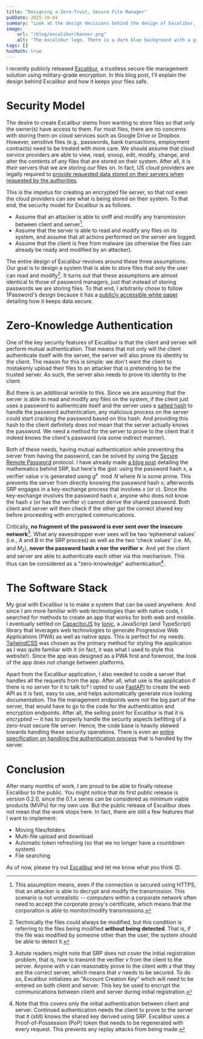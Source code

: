```yaml
---
title: "Designing a Zero-Trust, Secure File Manager"
pubDate: 2025-10-04
summary: "Look at the design decisions behind the design of Excalibur, a trustless, secure file manager."
image:
    url: "/blog/excalibur/banner.png"
    alt: 'The excalibur logo. There is a dark blue background with a grid of blue dots on it. In front is a lock with a sword in it, encapsulated with a light blue shield. The word "Excalibur" is written below it.'
tags: []
hasMath: true
---
```


I recently publicly released [Excalibur](https://excalibur.photonic.dev), a trustless secure file management solution using military-grade encryption. In this blog post, I'll explain the design behind Excalibur and how it keeps your files safe.

# Security Model

The desire to create Excalibur stems from wanting to store files so that only the owner(s) have access to them. For most files, there are no concerns with storing them on cloud services such as Google Drive or Dropbox. However, sensitive files (e.g., passwords, bank transactions, employment contracts) need to be treated with more care. We should assume that cloud service providers are able to view, read, snoop, edit, modify, change, and alter the contents of any files that are stored on their system. After all, it is _their_ servers that we are storing _our_ files on. In fact, US cloud providers are legally required to [provide requested data stored on their servers when requested by the authorities](https://en.m.wikipedia.org/wiki/CLOUD_Act).

This is the impetus for creating an encrypted file server, so that not even the cloud providers can see what is being stored on their system. To that end, the security model for Excalibur is as follows.

- Assume that an attacker is able to sniff and modify any transmission between client and server[^https-not-really].
- Assume that the server is able to read and modify any files on its system, and assume that all actions performed on the server are logged.
- Assume that the client is free from malware (as otherwise the files can already be ready and modified by an attacker).

[^https-not-really]: This assumption means, even if the connection is secured using HTTPS, that an attacker is able to decrypt and modify the transmission. This scenario is not unrealistic -- computers within a corporate network often need to accept the corporate proxy's certificate, which means that the corporation is able to monitor/modify transmissions.

The entire design of Excalibur revolves around these three assumptions. Our goal is to design a system that is able to store files that only the user can read and modify[^modify]. It turns out that these assumptions are almost identical to those of password managers, just that instead of storing passwords we are storing files. To that end, I arbitrarily chose to follow 1Password's design because it has a [publicly accessible white paper](https://1passwordstatic.com/files/security/1password-white-paper.pdf) detailing how it keeps data secure.

[^modify]: Technically the files could always be modified, but this condition is referring to the files being modified **without being detected**. That is, if the file was modified by someone other than the user, the system should be able to detect it.

# Zero-Knowledge Authentication

One of the key security features of Excalibur is that the client and server will perform mutual authentication. That means that not only will the client authenticate itself with the server, the server will also prove its identity to the client. The reason for this is simple: we don't want the client to mistakenly upload their files to an attacker that is pretending to be the trusted server. As such, the server also needs to prove its identity to the client.

But there is an additional wrinkle to this. Since we are assuming that the server is able to read and modify any files on the system, if the client just uses a password to authenticate itself and the server uses a [salted hash](<https://en.wikipedia.org/wiki/Salt_(cryptography)#Web-application_implementations>) to handle the password authentication, any malicious process on the server could start cracking the password based on this hash. And providing this hash to the client definitely does _not_ mean that the server actually knows the password. We need a method for the server to prove to the client that it indeed knows the client's password (via some indirect manner).

Both of these needs, having mutual authentication while preventing the server from having the password, can be solved by using the [Secure Remote Password](https://en.m.wikipedia.org/wiki/Secure_Remote_Password_protocol) protocol. I have already made [a blog post](/blog/2025-07-04/security-over-insecurity:-the-foundations-of-authenticated-key-exchange/#secure-remote-password-srp) detailing the mathematics behind SRP, but here's the gist: using the password hash $x$, a verifier value $v$ is generated using $g^x \mod N$ where $N$ is some prime. This prevents the server from directly knowing the password hash $x$; afterwords SRP engages in a key-exchange process that involves $x$ (or $v$). Since the key-exchange involves the password hash $x$, anyone who does not know the hash $x$ (or has the verifier $v$) cannot derive the shared password. Both client and server will then check if the other got the correct shared key before proceeding with encrypted communications.

Critically, **no fragment of the password is ever sent over the insecure network**[^initial-reg]. What any eavesdropper ever sees will be two 'ephemeral values' (i.e., $A$ and $B$ in the SRP process) as well as the two 'check values' (i.e. $M_1$ and $M_2$), **never the password hash $x$ nor the verifier $v$**. And yet the client and server are able to authenticate each other via this mechanism. This thus can be considered as a "zero-knowledge" authentication[^continued-auth].

[^initial-reg]: Astute readers might note that SRP does not cover the initial registration problem, that is, how to transmit the verifier $v$ from the client to the server. Anyone with $v$ can reasonably prove to the client with $x$ that they are the correct server, which means that $v$ needs to be secured. To do so, Excalibur initializes an "Account Creation Key" which will need to be entered on both client and server. This key be used to encrypt the communications between client and server during initial registration.

[^continued-auth]: Note that this covers only the initial authentication between client and server. Continued authentication needs the client to prove to the server that it (still) knows the shared key derived using SRP. Excalibur uses a Proof-of-Possession (PoP) token that needs to be regenerated with every request. This prevents any replay attacks from being made.

# The Software Stack

My goal with Excalibur is to make a system that can be used anywhere. And since I am more familiar with web technologies than with native code, I searched for methods to create an app that works for both web and mobile. I eventually settled on [CapacitorJS](https://capacitorjs.com/) by [Ionic](https://ionic.io/), a JavaScript (and TypeScript) library that leverages web technologies to generate Progressive Web Applications (PWA) as well as native apps. This is perfect for my needs. [TailwindCSS](https://tailwindcss.com) was chosen as the primary method for styling the application as I was quite familiar with it (in fact, it was what I used to style this website!). Since the app was designed as a PWA first and foremost, the look of the app does not change between platforms.

Apart from the Excalibur application, I also needed to code a server that handles all the requests from the app. After all, what use is the application if there is no server for it to talk to? I opted to use [FastAPI](https://fastapi.tiangolo.com/) to create the web API as it is fast, easy to use, and helps automatically generate nice looking documentation. The file management endpoints were not the big part of the server, that would have to go to the code for the authentication and encryption endpoints. After all, the selling point for Excalibur is that it is _encrypted_ &mdash; it has to properly handle the security aspects befitting of a zero-trust secure file server. Hence, the code base is heavily skewed towards handling these security operations. There is even an [entire specification on handling the authentication process](https://excalibur.photonic.dev/docs/dev/authentication#specification) that is handled by the server.

# Conclusion

After many months of work, I am proud to be able to finally release Excalibur to the public. You might notice that its first public release is version 0.2.0, since the 0.1.x series can be considered as minimum viable products (MVPs) for my own use. But the public release of Excalibur does not mean that the work stops here. In fact, there are still a few features that I want to implement:

- Moving files/folders
- Multi-file upload and download
- Automatic token refreshing (so that we no longer have a countdown system)
- File searching

As of now, please try out [Excalibur](https://excalibur.photonic.dev) and let me know what you think 😊.
